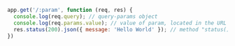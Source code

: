 ```js
app.get('/:param', function (req, res) {
  console.log(req.query); // query-params object
  console.log(req.params.value); // value of param, located in the URL at the specified position '/:param'
  res.status(200).json({ message: 'Hello World' }); // method "status()", sets status code for response, and "json()" configures Content-Type header for JSON format
})
```
